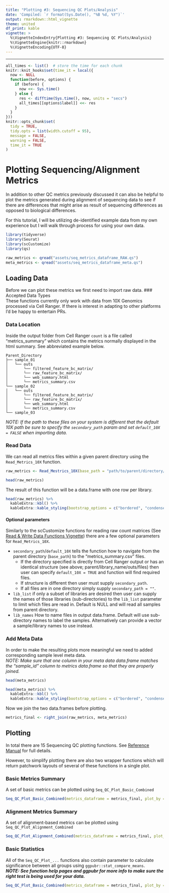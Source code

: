 ```yaml
---
title: "Plotting #3: Sequencing QC Plots/Analysis"
date: 'Compiled: `r format(Sys.Date(), "%B %d, %Y")`'
output: rmarkdown::html_vignette
theme: united
df_print: kable
vignette: >
  %\VignetteIndexEntry{Plotting #3: Sequencing QC Plots/Analysis}
  %\VignetteEngine{knitr::rmarkdown}
  %\VignetteEncoding{UTF-8}
---
```

***

<style>
p.caption {
  font-size: 0.9em;
}
</style>
 
```r
all_times <- list()  # store the time for each chunk
knitr::knit_hooks$set(time_it = local({
  now <- NULL
  function(before, options) {
    if (before) {
      now <<- Sys.time()
    } else {
      res <- difftime(Sys.time(), now, units = "secs")
      all_times[[options$label]] <<- res
    }
  }
}))
knitr::opts_chunk$set(
  tidy = TRUE,
  tidy.opts = list(width.cutoff = 95),
  message = FALSE,
  warning = FALSE,
  time_it = TRUE
)
```

# Plotting Sequencing/Alignment Metrics
In addition to other QC metrics previously discussed it can also be helpful to plot the metrics generated during alignment of sequencing data to see if there are differences that might arise as result of sequencing differences as opposed to biological differences.
  
For this tutorial, I will be utilizing de-identified example data from my own experience but I will walk through process for using your own data.

```r
library(tidyverse)
library(Seurat)
library(scCustomize)
library(qs)
```

```r
raw_metrics <- qread("assets/seq_metrics_dataframe_RAW.qs")
meta_metrics <- qread("assets/seq_metrics_dataframe_meta.qs")
```


## Loading Data  
Before we can plot these metrics we first need to import raw data.
### Accepted Data Types  
These functions currently only work with data from 10X Genomics processed via Cell Ranger.  If there is interest in adapting to other platforms I'd be happy to entertain PRs.

### Data Location
Inside the output folder from Cell Ranger `count` is a file called "metrics_summary" which contains the metrics normally displayed in the html summary.  See abbreviated example below.

```
Parent_Directory
├── sample_01
│   └── outs
│       └── filtered_feature_bc_matrix/
│       └── raw_feature_bc_matrix/
│       └── web_summary.html
│       └── metrics_summary.csv
└── sample_02
│   └── outs
│       └── filtered_feature_bc_matrix/
│       └── raw_feature_bc_matrix/
│       └── web_summary.html
│       └── metrics_summary.csv
└── sample_03
```

*NOTE: If the path to these files on your system is different that the default 10X path be sure to specify the `secondary_path` param and set `default_10X = FALSE` when importing data.*

### Read Data
We can read all metrics files within a given parent directory using the `Read_Metrics_10X` function.
```r
raw_metrics <- Read_Mestrics_10X(base_path = "path/to/parent/directory/", default_10X = TRUE)

head(raw_metrics)
```

The result of this function will be a data.frame with one row per library.

```r
head(raw_metrics) %>%
  kableExtra::kbl() %>%
  kableExtra::kable_styling(bootstrap_options = c("bordered", "condensed", "responsive", "striped")) 
```

#### Optional parameters
Similarly to the scCustomize functions for reading raw count matrices (See [Read & Write Data Functions Vignette](https://samuel-marsh.github.io/scCustomize/articles/Read_and_Write_Functions.html)) there are a few optional parameters for `Read_Metrics_10X`.  

* `secondary_path`/`default_10X` tells the function how to navigate from the parent directory (`base_path`) to the "metrics_summary.csv" files.  
    - If the directory specified is directly from Cell Ranger output or has an identical structure (see above; parent/library_name/outs/files) then user can specify `default_10X = TRUE` and function will find required files.
    - If structure is different then user must supply `secondary_path`.  
    - If all files are in one directory simply supply `secondary_path = ""`.  
* `lib_list` if only a subset of libraries are desired then user can supply the names of those libraries (sub-directories) to the `lib_list` parameter to limit which files are read in.  Default is NULL and will read all samples from parent directory.
* `lib_names` How to name files in output data.frame.  Default will use sub-directory names to label the samples.  Alternatively can provide a vector a sample/library names to use instead.


### Add Meta Data
In order to make the resulting plots more meaningful we need to added corresponding sample level meta data.  
*NOTE: Make sure that one column in your meta data data.frame matches the "sample_id" column to metrics data.frame so that they are properly joined.*

```r
head(meta_metrics)
```

```r
head(meta_metrics) %>%
  kableExtra::kbl() %>%
  kableExtra::kable_styling(bootstrap_options = c("bordered", "condensed", "responsive", "striped")) 
```

Now we join the two data.frames before plotting.
```r
metrics_final <- right_join(raw_metrics, meta_metrics)
```


## Plotting
In total there are 15 Sequencing QC plotting functions.  See [Reference Manual](https://samuel-marsh.github.io/scCustomize/reference/index.html#section-sequencing-metrics-qc-plots) for full details.

However, to simplify plotting there are also two wrapper functions which will return patchwork layouts of several of these functions in a single plot.

### Basic Metrics Summary
A set of basic metrics can be plotted using `Seq_QC_Plot_Basic_Combined`
```r
Seq_QC_Plot_Basic_Combined(metrics_dataframe = metrics_final, plot_by = "Full_Batch")
```

### Alignment Metrics Summary
A set of alignment-based metrics can be plotted using `Seq_QC_Plot_Alignment_Combined`
```r
Seq_QC_Plot_Alignment_Combined(metrics_dataframe = metrics_final, plot_by = "Full_Batch")
```

### Basic Statistics
All of the `Seq_QC_Plot_...` functions also contain parameter to calculate significance between all groups using `ggpubr::stat_compare_means`.  
***NOTE: See function help pages and ggpubr for more info to make sure the right test is being used for your data.***
```r
Seq_QC_Plot_Basic_Combined(metrics_dataframe = metrics_final, plot_by = "Full_Batch", significance = T)
```
